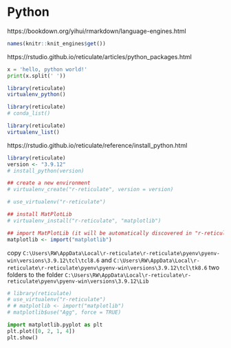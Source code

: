 # Python

https://bookdown.org/yihui/rmarkdown/language-engines.html

```r
names(knitr::knit_engines$get())
```
https://rstudio.github.io/reticulate/articles/python_packages.html

```python
x = 'hello, python world!'
print(x.split(' '))
```

```r
library(reticulate)
virtualenv_python()
```

```r
library(reticulate)
# conda_list()
```

```r
library(reticulate)
virtualenv_list()
```

https://rstudio.github.io/reticulate/reference/install_python.html

```r
library(reticulate)
version <- "3.9.12"
# install_python(version)

## create a new environment
# virtualenv_create("r-reticulate", version = version)

# use_virtualenv("r-reticulate")

## install MatPlotLib
# virtualenv_install("r-reticulate", "matplotlib")

## import MatPlotLib (it will be automatically discovered in "r-reticulate")
matplotlib <- import("matplotlib")
```

copy `C:\Users\RW\AppData\Local\r-reticulate\r-reticulate\pyenv\pyenv-win\versions\3.9.12\tcl\tcl8.6` and `C:\Users\RW\AppData\Local\r-reticulate\r-reticulate\pyenv\pyenv-win\versions\3.9.12\tcl\tk8.6` two folders to the folder `C:\Users\RW\AppData\Local\r-reticulate\r-reticulate\pyenv\pyenv-win\versions\3.9.12\Lib`

```r
# library(reticulate)
# use_virtualenv("r-reticulate")
# # matplotlib <- import("matplotlib")
# matplotlib$use("Agg", force = TRUE)
```

```python
import matplotlib.pyplot as plt
plt.plot([0, 2, 1, 4])
plt.show()
```